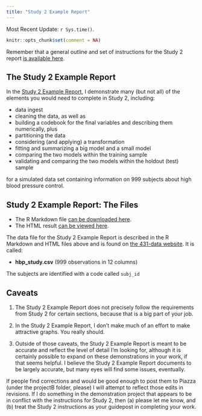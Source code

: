 ```yaml
---
title: "Study 2 Example Report"
---
```


Most Recent Update: `r Sys.time()`.

```r
knitr::opts_chunk$set(comment = NA)
```

Remember that a general outline and set of instructions for the Study 2 report [is available here](study2b.html).

## The Study 2 Example Report

In the [Study 2 Example Report](https://github.com/THOMASELOVE/431-projectB-samples), I demonstrate many (but not all) of the elements you would need to complete in Study 2, including:

- data ingest
- cleaning the data, as well as
- building a codebook for the final variables and describing them numerically, plus
- partitioning the data
- considering (and applying) a transformation
- fitting and summarizing a big model and a small model
- comparing the two models within the training sample
- validating and comparing the two models within the holdout (test) sample

for a simulated data set containing information on 999 subjects about high blood pressure control.

## Study 2 Example Report: The Files

- The R Markdown file [can be downloaded here](https://github.com/THOMASELOVE/431-projectB-samples/blob/main/431-projB-sample-study2.Rmd).
- The HTML result [can be viewed here](https://rpubs.com/TELOVE/projectB-431-sample-study2).

The data file for the Study 2 Example Report is described in the R Markdown and HTML files above and is found on [the 431-data website](https://github.com/THOMASELOVE/431-data). It is called:

- **hbp_study.csv** (999 observations in 12 columns)

The subjects are identified with a code called `subj_id` 
 
## Caveats

1. The Study 2 Example Report does not precisely follow the requirements from Study 2 for certain sections, because that is a big part of your job. 

2. In the Study 2 Example Report, I don't make much of an effort to make attractive graphs. You really should.

3. Outside of those caveats, the Study 2 Example Report is meant to be accurate and reflect the level of detail I'm looking for, although it is certainly possible to expand on these demonstrations in your work, if that seems helpful. I believe the Study 2 Example Report documents to be largely accurate, but many eyes will find some issues, eventually. 

If people find corrections and would be good enough to post them to Piazza (under the projectB folder, please) I will attempt to reflect those edits in revisions. If I do something in the demonstration project that appears to be in conflict with the instructions for Study 2, then (a) please let me know, and (b) treat the Study 2 instructions as your guidepost in completing your work.


